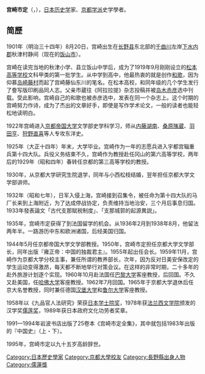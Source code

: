 '''宫崎市定'''（{{lang|ja|みやざき いちさだ}}，{{bd|1901年|8月20日|1995年|4月13日}}），[[日本|日本]][[历史学|历史学]]家、[[京都学派|京都学派]]史学學者。

== 简歷 ==
1901年（明治三十四年）8月20日，宫崎出生在[[长野县|长野县]]东北部的[[千曲川|千曲川]]左岸[[下水内郡|下水内郡]]秋津村静间（现在的[[饭山市|饭山市]]）。

宫崎在读完当地的秋津小学、县立饭山中学后，成为了1919年9月刚刚设立的[[松本高等学校|松本高等学校]]文科甲类的第一批学生。从中学到高中，他最热衷的就是创作[[和歌|和歌]]，因为仰慕[[岛崎藤村|岛崎藤村]]而起了宫崎藤仙东川的笔名。在松本高校，和同年级的几个学生发行了誊写版印刷品同人志。父亲市蔵往《阿拉拉提》杂志投稿并被[[岛木赤彦|岛木赤彦]]选中刊载。受此影响，宫崎自己的和歌也被赤彦选中，发表在同一个杂志上。这个时期的宫崎努力作诗，成为了杰出的文章好手，即使是写作学术论文，一般的读者也能轻松地读明白。

1922年宫崎进入[[京都帝国大学|京都帝国大学]]文学部史学科学习，师从[[内藤湖南|内藤湖南]]、[[桑原隲蔵|桑原隲蔵]]、[[羽田亨|羽田亨]]、[[狩野直喜|狩野直喜]]等人专攻东洋史。

1925年（大正十四年）年末，大学毕业。宫崎作为一年的志愿兵进入宇都宫辎重兵第十四大队。兵役义务结束不久，宫崎作为教授赴任冈山的第六高等学校，两年后的1929年（昭和四年）春转任京都的第三高等学校的教授。

1930年，从京都大学研究生院退学，同年与小西松枝结婚，翌年担任京都大学文学部讲师。

1932年（昭和七年），日军入侵上海，宫崎接到召集令，被任命为第十四大队的马厂长来到上海附近，为了达成停战协定，负责维持当地治安，三个月后事息归国。1933年發表論文「古代支那賦税制度」、「支那城郭的起源異説」。

1935年，宫崎市定获得了到法国留学的机会。从1936年2月到1938年8月，他留法两年半。一路游历中东和欧洲诸国，后经美国归国。

1944年5月任京都帝国大学文学部教授。1950年，宫崎市定担任京都大学文学部长，同年出版『雍正帝：中国的独裁君主』。1955年起出任{{link-jp|东洋史学会|東洋史研究会}}会长。1959年11月，宫崎作为京都大学分校主事，兼任所谓的教养部长，次年，因为反对日美安保改定的学生运动变得激昂，每天都不断地举行对策会议。在这样的非常时期，二十多年的赴外旅游计划逐个实现。1960年10月赴法国任[[巴黎大学|巴黎大学]]客座教授，后回国。不久又赴美国，任[[哈佛大学|哈佛大学]]客座教授。1962年7月回国。1965年于京都大学退休后任京大名誉教授，同时兼任德国[[汉堡大学|汉堡大学]]和[[鲁尔大学|鲁尔大学]]客座教授。 

1958年以《九品官人法研究》荣获[[日本学士院奖|日本学士院奖]]，1978年获[[法兰西文学院|法兰西文学院]]颁发的汉学奖[[儒莲奖|儒莲奖]]，1989年获日本政府文化功劳者奖章。

1991—1994年岩波书店出版了25卷本《宫崎市定全集》，其中就包括1983年出版的『中国史』（上・下）。

1995年，宫崎市定以九十五岁高龄辞世。

{{Authority control}}

{{DEFAULTSORT:Miyazaki}}
[[Category:日本歷史學家|Category:日本歷史學家]]
[[Category:京都大學校友|Category:京都大學校友]]
[[Category:長野縣出身人物|Category:長野縣出身人物]]
[[Category:儒蓮獎|Category:儒蓮獎]]